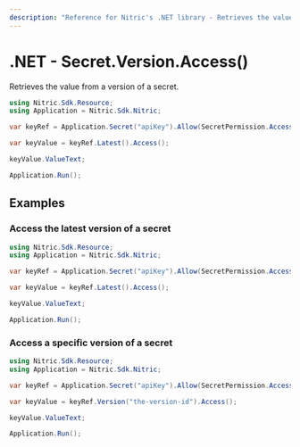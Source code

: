 ```yaml
---
description: "Reference for Nitric's .NET library - Retrieves the value from a version of a secret."
---
```


# .NET - Secret.Version.Access()

Retrieves the value from a version of a secret.

```csharp
using Nitric.Sdk.Resource;
using Application = Nitric.Sdk.Nitric;

var keyRef = Application.Secret("apiKey").Allow(SecretPermission.Access);

var keyValue = keyRef.Latest().Access();

keyValue.ValueText;

Application.Run();
```

## Examples

### Access the latest version of a secret

```csharp
using Nitric.Sdk.Resource;
using Application = Nitric.Sdk.Nitric;

var keyRef = Application.Secret("apiKey").Allow(SecretPermission.Access);

var keyValue = keyRef.Latest().Access();

keyValue.ValueText;

Application.Run();
```

### Access a specific version of a secret

```csharp
using Nitric.Sdk.Resource;
using Application = Nitric.Sdk.Nitric;

var keyRef = Application.Secret("apiKey").Allow(SecretPermission.Access);

var keyValue = keyRef.Version("the-version-id").Access();

keyValue.ValueText;

Application.Run();
```
